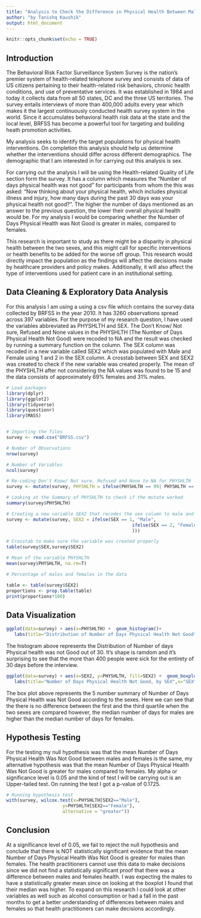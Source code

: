 ```yaml
---
title: "Analysis to Check the Difference in Physical Health Between Males and Females Using BRFSS Survey"
author: "by Tanishq Kaushik"
output: html_document
---
```


```r
knitr::opts_chunk$set(echo = TRUE)
```

## Introduction
The Behavioral Risk Factor Surveillance System Survey is the nation's premier system of health-related telephone survey and consists of data of US citizens pertaining to their health-related risk behaviors, chronic health conditions, and use of preventative services. It was established in 1984 and today it collects data from all 50 states, DC and the three US territories. The survey entails interviews of more than 400,000 adults every year which makes it the largest continuously conducted health survey system in the world. Since it accumulates behavioral health risk data at the state and the local level, BRFSS has become a powerful tool for targeting and building heath promotion activities. 

My analysis seeks to identify the target populations for physical health interventions. On completion this analysis should help us determine whether the interventions should differ across different demographics. The demographic that I am interested in for carrying out this analysis is sex.  

For carrying out the analysis I will be using the Health-related Quality of Life section form the survey. It has a column which measures the “Number of days physical health was not good” for participants from whom the this was asked: “Now thinking about your physical health, which includes physical illness and injury, how many days during the past 30 days was your physical health not good?”. The higher the number of days mentioned as an answer to the previous question, the lower their overall physical health would be. For my analysis I would be comparing whether the Number of Days Physical Health was Not Good is greater in males, compared to females. 

This research is important to study as there might be a disparity in physical health between the two sexes, and this might call for specific interventions or health benefits to be added for the worse off group. This research would directly impact the population as the findings will affect the decisions made by healthcare providers and policy makes. Additionally, it will also affect the type of interventions used for patient care in an institutional setting. 
 
## Data Cleaning & Exploratory Data Analysis

For this analysis I am using a using a csv file which contains the survey data collected by BRFSS in the year 2010. It has 3260 observations spread across 397 variables. For the purpose of my research question, I have used the variables abbreviated as PHYSHLTH and SEX. The Don't Know/ Not sure, Refused and None values in the PHYSHLTH (The Number of Days Physical Health Not Good) were recoded to NA and the result was checked by running a summary function on the column. The SEX column was recoded in a new variable called SEX2 which was populated with Male and Female using 1 and 2 in the SEX column. A crosstab between SEX and SEX2 was created to check if the new variable was created properly. The mean of the PHYSHLTH after not considering the NA values was found to be 15 and the data consists of approximately 69% females and 31% males. 
```r

# Load packages
library(dplyr)
library(ggplot2)
library(tidyverse)
library(questionr)
library(MASS)


# Importing the files
survey <- read.csv("BRFSS.csv")

# Number of Observations
nrow(survey)

# Number of Variables
ncol(survey)

# Re-coding Don't Know/ Not sure, Refused and None to NA for PHYSHLTH
survey <- mutate(survey, PHYSHLTH = ifelse(PHYSHLTH == 99| PHYSHLTH == 77 | PHYSHLTH == 88, NA, PHYSHLTH))

# Looking at the Summary of PHYSHLTH to check if the mutate worked
summary(survey$PHYSHLTH)

# Creating a new variable SEX2 that recodes the sex column to male and female
survey <- mutate(survey, SEX2 = ifelse(SEX == 1, "Male",
                                               ifelse(SEX == 2, "Female", NA 
                                               )))

# Crosstab to make sure the variable was created properly
table(survey$SEX,survey$SEX2)

# Mean of the variable PHYSHLTH
mean(survey$PHYSHLTH, na.rm=T)

# Percentage of males and females in the data

table <- table(survey$SEX2)
proportions <- prop.table(table)
print(proportions*100)


```


## Data Visualization 

```r
ggplot(data=survey) + aes(x=PHYSHLTH) +  geom_histogram()+
   labs(title="Distribution of Number of Days Physical Health Not Good",x="Days", y = "Count") + theme(plot.title = element_text(hjust = 0.5))
```


The histogram above represents the Distribution of Number of days Physical health was not Good out of 30. It's shape is ramdom and it's surprising to see that the more than 400 people were sick for the entirety of 30 days before the interview.

```r
ggplot(data=survey) + aes(x=SEX2, y=PHYSHLTH, fill=SEX2) +  geom_boxplot()+
   labs(title="Number of Days Physical Health Not Good, by SEX",x="SEX",y ='Number of Days', fill="SEX") + theme(plot.title = element_text(hjust = 0.5))
```

The box plot above represents the 5 number summary of Number of Days Physical Health was Not Good according to the sexes. Here we can see that the there is no difference between the first and the third quartile when the two sexes are compared however, the median number of days for males are higher than the median number of days for females. 

## Hypothesis Testing 

For the testing my null hypothesis was that the mean Number of Days Physical Health Was Not Good between males and females is the same, my alternative hypothesis was that the mean Number of Days Physical Health Was Not Good is greater for males compared to females. My alpha or significance level is 0.05 and the kind of test I will be carrying out is an Upper-tailed test. On running the test I got a p-value of 0.1725.

```r
# Running hypothesis test
with(survey, wilcox.test(x=PHYSHLTH[SEX2=="Male"], 
                     y=PHYSHLTH[SEX2=="Female"],
                     alternative = "greater"))
```


## Conclusion

At a significance level of 0.05, we fail to reject the null hypothesis and conclude that there is NOT statistically significant evidence that the mean Number of Days Physical Health Was Not Good is greater for males than females. The health practitioners cannot use this data to make decisions since we did not find a statistically significant proof that there was a difference between males and females health. I was expecting the males to have a statistically greater mean since on looking at the boxplot I found that their median was higher. To expand on this research I could look at other variables as well such as alcohol consumption or had a fall in the past months to get a better understanding of differences between males and females so that health practitioners can make decisions accordingly. 







